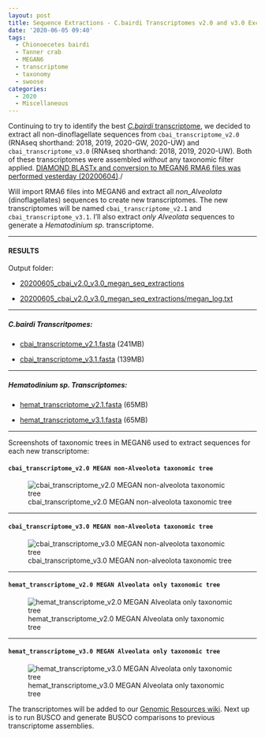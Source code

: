 ```yaml
---
layout: post
title: Sequence Extractions - C.bairdi Transcriptomes v2.0 and v3.0 Excluding Alveolata with MEGAN6 on Swoose
date: '2020-06-05 09:40'
tags:
  - Chionoecetes bairdi
  - Tanner crab
  - MEGAN6
  - transcriptome
  - taxonomy
  - swoose
categories:
  - 2020
  - Miscellaneous
---
```

Continuing to try to identify the best [_C.bairdi_ transcriptome](https://github.com/RobertsLab/resources/wiki/Genomic-Resources#transcriptomes), we decided to extract all non-dinoflagellate sequences from `cbai_transcriptome_v2.0` (RNAseq shorthand: 2018, 2019, 2020-GW, 2020-UW) and `cbai_transcriptome_v3.0` (RNAseq shorthand: 2018, 2019, 2020-UW). Both of these transcriptomes were assembled _without_ any taxonomic filter applied. [DIAMOND BLASTx and conversion to MEGAN6 RMA6 files was performed yesterday (20200604)](https://robertslab.github.io/sams-notebook/posts/2020-06-04-Transcriptome-Annotation---C.bairdi-Transcriptomes-v2.0-and-v3.0-with-DIAMOND-BLASTx-on-Mox/)./

Will import RMA6 files into MEGAN6 and extract all _non_Alveolata_ (dinoflagellates) sequences to create new transcriptomes. The new transcriptomes will be named `cbai_transcriptome_v2.1` and `cbai_transcriptome_v3.1`. I'll also extract _only Alveolata_ sequences to generate a _Hematodinium sp._ transcriptome.


---

#### RESULTS

Output folder:

- [20200605_cbai_v2.0_v3.0_megan_seq_extractions](https://gannet.fish.washington.edu/Atumefaciens/20200605_cbai_v2.0_v3.0_megan_seq_extractions/)

- [20200605_cbai_v2.0_v3.0_megan_seq_extractions/megan_log.txt](https://gannet.fish.washington.edu/Atumefaciens/20200605_cbai_v2.0_v3.0_megan_seq_extractions/megan_log.txt)

---

##### _C.bairdi_ Transcritpomes:

- [cbai_transcriptome_v2.1.fasta](https://gannet.fish.washington.edu/Atumefaciens/20200605_cbai_v2.0_v3.0_megan_seq_extractions/cbai_transcriptome_v2.1.fasta) (241MB)

- [cbai_transcriptome_v3.1.fasta](https://gannet.fish.washington.edu/Atumefaciens/20200605_cbai_v2.0_v3.0_megan_seq_extractions/cbai_transcriptome_v3.1.fasta) (139MB)

---

##### _Hematodinium sp._ Transcriptomes:

- [hemat_transcriptome_v2.1.fasta](https://gannet.fish.washington.edu/Atumefaciens/20200605_cbai_v2.0_v3.0_megan_seq_extractions/hemat_transcriptome_v2.1.fasta) (65MB)

- [hemat_transcriptome_v3.1.fasta](https://gannet.fish.washington.edu/Atumefaciens/20200605_cbai_v2.0_v3.0_megan_seq_extractions/hemat_transcriptome_v3.1.fasta) (65MB)

---

Screenshots of taxonomic trees in MEGAN6 used to extract sequences for each new transcriptome:

#### `cbai_transcriptome_v2.0 MEGAN non-Alveolota taxonomic tree`

![cbai_transcriptome_v2.0 MEGAN non-alveolota taxonomic tree](https://github.com/RobertsLab/sams-notebook/blob/master/images/screencaps/20200605_cbai_v2.0_megan_non-alveolata_seq_extractions.png?raw=true)

---


#### `cbai_transcriptome_v3.0 MEGAN non-Alveolota taxonomic tree`

![cbai_transcriptome_v3.0 MEGAN non-alveolota taxonomic tree](https://github.com/RobertsLab/sams-notebook/blob/master/images/screencaps/20200605_cbai_v3.0_megan_non-alveolata_seq_extractions.png?raw=true)

---

#### `hemat_transcriptome_v2.0 MEGAN Alveolata only taxonomic tree`

![hemat_transcriptome_v2.0 MEGAN Alveolata only taxonomic tree](https://github.com/RobertsLab/sams-notebook/blob/master/images/screencaps/20200605_cbai_v2.0_megan_alveolata_seq_extractions.png?raw=true)

---

#### `hemat_transcriptome_v3.0 MEGAN Alveolata only taxonomic tree`

![hemat_transcriptome_v3.0 MEGAN Alveolata only taxonomic tree](https://github.com/RobertsLab/sams-notebook/blob/master/images/screencaps/20200605_cbai_v3.0_megan_alveolata_seq_extractions.png?raw=true)


The transcriptomes will be added to our [Genomic Resources wiki](https://github.com/RobertsLab/resources/wiki/Genomic-Resources). Next up is to run BUSCO and generate BUSCO comparisons to previous transcriptome assemblies.
